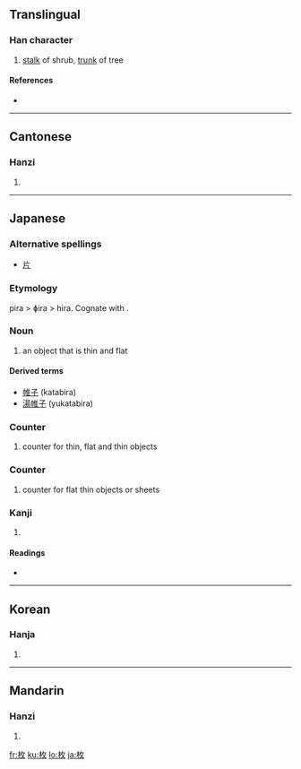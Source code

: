 ==Translingual==

===Han character===
{{Han char|rn=75|rad=木|as=04|sn=8|four=4894<sub>0</sub>|canj=木人大 (DOK)}}

# [[stalk]] of shrub, [[trunk]] of tree

====References====
* {{Han ref|kx=0516.080|dkj=14554|dj=0904.030|hdz=21171.010|uh=679A|ud=26522|bh=AA54|bd=43604}}

----

==Cantonese==

===Hanzi===
{{yue-hanzi|jyut=|y=mui4}}

# {{defn|Cantonese}}

----

==Japanese==

===Alternative spellings===
* [[片]]

===Etymology===
pira > ɸira > hira. Cognate with {{term|平|hira|flat}}.

===Noun===
{{ja-noun|k|hira=ひら|rom=hira}}

# an object that is thin and flat

====Derived terms====
* [[帷子]] (katabira)
* [[湯帷子]] (yukatabira)

===Counter===
{{ja-pos|k|counter|hira=ひら|rom=hira}}

# counter for thin, flat and thin objects

===Counter===
{{ja-pos|k|counter|hira=まい|rom=mai}}

# counter for flat thin objects or sheets

===Kanji===
{{ja-kanji|grade=6|rs=木04}}

# {{defn|Japanese}}

====Readings====
* {{ja-readings|on=[[まい]] (mai), [[ばい]] (bai)|kun=[[ひら]] (hira)}}

----

==Korean==

===Hanja===
{{ko-hanja|hangeul=매|eumhun=|rv=mae|mr=mae|y=may}}

# {{defn|Korean}}

----

==Mandarin==

===Hanzi===
{{cmn-hanzi|pin=[[méi]] ([[mei2]])|wg=mei<sup>2</sup>}}

# {{defn|Mandarin}}

[[fr:枚]]
[[ku:枚]]
[[lo:枚]]
[[ja:枚]]